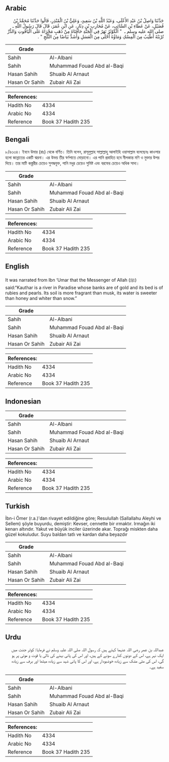 ## Arabic


<div dir="rtl" lang="ar" style={{fontSize:'larger',backgroundColor:'#f8f9fa',padding:20}}>
حَدَّثَنَا وَاصِلُ بْنُ عَبْدِ الأَعْلَى، وَعَبْدُ اللَّهِ بْنُ سَعِيدٍ، وَعَلِيُّ بْنُ الْمُنْذِرِ، قَالُوا حَدَّثَنَا مُحَمَّدُ بْنُ فُضَيْلٍ، عَنْ عَطَاءِ بْنِ السَّائِبِ، عَنْ مُحَارِبِ بْنِ دِثَارٍ، عَنِ ابْنِ عُمَرَ، قَالَ قَالَ رَسُولُ اللَّهِ ـ صلى الله عليه وسلم ـ ‏ "‏ الْكَوْثَرُ نَهَرٌ فِي الْجَنَّةِ حَافَتَاهُ مِنْ ذَهَبٍ مَجْرَاهُ عَلَى الْيَاقُوتِ وَالدُّرِّ تُرْبَتُهُ أَطْيَبُ مِنَ الْمِسْكِ وَمَاؤُهُ أَحْلَى مِنَ الْعَسَلِ وَأَشَدُّ بَيَاضًا مِنَ الثَّلْجِ ‏"‏ ‏.‏
</div>
<div style={{backgroundColor:'#f8f9fa',padding:20, marginBottom: 10}}><table> <thead> <tr> <th>Grade</th> <th></th> </tr> </thead> <tbody> <tr><td>Sahih</td><td>Al-Albani</td></tr><tr><td>Sahih</td><td>Muhammad Fouad Abd al-Baqi</td></tr><tr><td>Hasan Sahih</td><td>Shuaib Al Arnaut</td></tr><tr><td>Hasan Or Sahih</td><td>Zubair Ali Zai</td></tr></tbody></table><table> <thead> <tr> <th>References:</th> <th></th> </tr> </thead> <tbody><tr><td>Hadith No</td><td>4334</td></tr><tr><td>Arabic No</td><td>4334</td></tr><tr><td>Reference</td><td>Book 37 Hadith 235</td></tr></tbody></table></div>

## Bengali


<div dir="ltr" lang="bn" style={{fontSize:'larger',backgroundColor:'#f8f9fa',padding:20}}>
৮/৪৩৩৪। ইবনে উমার (রাঃ) থেকে বর্ণিত। তিনি বলেন, রাসূলুল্লাহ সাল্লাল্লাহু আলাইহি ওয়াসাল্লাম বলেছেনঃ কাওসার হলো জান্নাতের একটি ঝরনা। এর উভয় তীর স্বর্ণপাতে মোড়ানো। এর পানি প্রবাহিত হবে নীলকান্ত মণি ও মুক্তার উপর দিয়ে। তার মাটি কস্ত্তরীর চেয়েও সুগন্ধযুক্ত, পানি মধুর চেয়েও সুমিষ্ট এবং বরফের চেয়েও অধিক সাদা।
</div>
<div style={{backgroundColor:'#f8f9fa',padding:20, marginBottom: 10}}><table> <thead> <tr> <th>Grade</th> <th></th> </tr> </thead> <tbody> <tr><td>Sahih</td><td>Al-Albani</td></tr><tr><td>Sahih</td><td>Muhammad Fouad Abd al-Baqi</td></tr><tr><td>Hasan Sahih</td><td>Shuaib Al Arnaut</td></tr><tr><td>Hasan Or Sahih</td><td>Zubair Ali Zai</td></tr></tbody></table><table> <thead> <tr> <th>References:</th> <th></th> </tr> </thead> <tbody><tr><td>Hadith No</td><td>4334</td></tr><tr><td>Arabic No</td><td>4334</td></tr><tr><td>Reference</td><td>Book 37 Hadith 235</td></tr></tbody></table></div>

## English


<div dir="ltr" lang="en" style={{fontSize:'larger',backgroundColor:'#f8f9fa',padding:20}}>
It was narrated from Ibn ‘Umar that the Messenger of Allah (ﷺ) said:“Kauthar is a river in Paradise whose banks are of gold and its bed is of rubies and pearls. Its soil is more fragrant than musk, its water is sweeter than honey and whiter than snow.”
</div>
<div style={{backgroundColor:'#f8f9fa',padding:20, marginBottom: 10}}><table> <thead> <tr> <th>Grade</th> <th></th> </tr> </thead> <tbody> <tr><td>Sahih</td><td>Al-Albani</td></tr><tr><td>Sahih</td><td>Muhammad Fouad Abd al-Baqi</td></tr><tr><td>Hasan Sahih</td><td>Shuaib Al Arnaut</td></tr><tr><td>Hasan Or Sahih</td><td>Zubair Ali Zai</td></tr></tbody></table><table> <thead> <tr> <th>References:</th> <th></th> </tr> </thead> <tbody><tr><td>Hadith No</td><td>4334</td></tr><tr><td>Arabic No</td><td>4334</td></tr><tr><td>Reference</td><td>Book 37 Hadith 235</td></tr></tbody></table></div>

## Indonesian


<div dir="ltr" lang="id" style={{fontSize:'larger',backgroundColor:'#f8f9fa',padding:20}}>

</div>
<div style={{backgroundColor:'#f8f9fa',padding:20, marginBottom: 10}}><table> <thead> <tr> <th>Grade</th> <th></th> </tr> </thead> <tbody> <tr><td>Sahih</td><td>Al-Albani</td></tr><tr><td>Sahih</td><td>Muhammad Fouad Abd al-Baqi</td></tr><tr><td>Hasan Sahih</td><td>Shuaib Al Arnaut</td></tr><tr><td>Hasan Or Sahih</td><td>Zubair Ali Zai</td></tr></tbody></table><table> <thead> <tr> <th>References:</th> <th></th> </tr> </thead> <tbody><tr><td>Hadith No</td><td>4334</td></tr><tr><td>Arabic No</td><td>4334</td></tr><tr><td>Reference</td><td>Book 37 Hadith 235</td></tr></tbody></table></div>

## Turkish


<div dir="ltr" lang="tr" style={{fontSize:'larger',backgroundColor:'#f8f9fa',padding:20}}>
İbn-i Ömer (r.a.)'dan rivayet edildiğine göre; Resulullah (Sallallahu Aleyhi ve Sellem) şöyle buyurdu, demiştir: Kevser, cennette bir ırmaktır. Irmağın iki kenarı altındır. Yakut ve büyük inciler üzerinde akar. Toprağı miskten daha güzel kokuludur. Suyu baldan tatlı ve kardan daha beyazdır
</div>
<div style={{backgroundColor:'#f8f9fa',padding:20, marginBottom: 10}}><table> <thead> <tr> <th>Grade</th> <th></th> </tr> </thead> <tbody> <tr><td>Sahih</td><td>Al-Albani</td></tr><tr><td>Sahih</td><td>Muhammad Fouad Abd al-Baqi</td></tr><tr><td>Hasan Sahih</td><td>Shuaib Al Arnaut</td></tr><tr><td>Hasan Or Sahih</td><td>Zubair Ali Zai</td></tr></tbody></table><table> <thead> <tr> <th>References:</th> <th></th> </tr> </thead> <tbody><tr><td>Hadith No</td><td>4334</td></tr><tr><td>Arabic No</td><td>4334</td></tr><tr><td>Reference</td><td>Book 37 Hadith 235</td></tr></tbody></table></div>

## Urdu


<div dir="rtl" lang="ur" style={{fontSize:'larger',backgroundColor:'#f8f9fa',padding:20}}>
عبداللہ بن عمر رضی اللہ عنہما کہتے ہیں کہ رسول اللہ صلی اللہ علیہ وسلم نے فرمایا: کوثر جنت میں ایک نہر ہے، اس کے دونوں کنارے سونے کے ہیں، اور اس کی پانی بہنے کی نالی یا قوت و موتی پر ہو گی، اس کی مٹی مشک سے زیادہ خوشبودار ہے، اور اس کا پانی شہد سے زیادہ میٹھا اور برف سے زیادہ سفید ہے۔
</div>
<div style={{backgroundColor:'#f8f9fa',padding:20, marginBottom: 10}}><table> <thead> <tr> <th>Grade</th> <th></th> </tr> </thead> <tbody> <tr><td>Sahih</td><td>Al-Albani</td></tr><tr><td>Sahih</td><td>Muhammad Fouad Abd al-Baqi</td></tr><tr><td>Hasan Sahih</td><td>Shuaib Al Arnaut</td></tr><tr><td>Hasan Or Sahih</td><td>Zubair Ali Zai</td></tr></tbody></table><table> <thead> <tr> <th>References:</th> <th></th> </tr> </thead> <tbody><tr><td>Hadith No</td><td>4334</td></tr><tr><td>Arabic No</td><td>4334</td></tr><tr><td>Reference</td><td>Book 37 Hadith 235</td></tr></tbody></table></div>